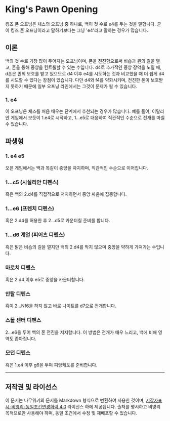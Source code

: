 # King's Pawn Opening


<ChessDiagram
  position="rnbqkbnr
           pppppppp
           --------
           --------
           ----P---
           --------
           PPPP-PPP
           RNBQKBNR"
/>

킹즈 폰 오프닝은 체스의 오프닝 중 하나로, 백이 첫 수로 e4를 두는 것을 말합니다. 굳이 킹즈 폰 오프닝이라고 말하기보다는 그냥 'e4'라고 말하는 경우가 많습니다.

## 이론

백의 첫 수로 가장 많이 두어지는 오프닝이며, 폰을 전진함으로써 비숍과 퀸의 길을 열고, 폰을 통해 중앙을 컨트롤할 수 있는 수입니다. d4로 추가적인 중앙 장악을 노릴 때, d폰은 퀸의 보호를 받고 있으므로 d4 이후 e4를 시도하는 것과 비교했을 때 더 쉽게 d4를 시도할 수 있다는 장점이 있습니다. 다만 d4와 f4를 약화시키며, 전진한 폰이 보호받지 못하기 때문에 일부 오프닝 라인에서는 그것이 문제가 될 수 있습니다.

### 1. e4

이 오프닝은 체스를 처음 배우는 단계에서 추천되는 경우가 많습니다. 예를 들어, 이탈리안 게임에서 보듯이 1.e4로 시작하고, 1...e5로 대응하여 직관적인 수순으로 전개를 마칠 수 있습니다.

## 파생형

### 1. e4 e5

오픈 게임에서는 백과 똑같이 중앙을 차지하며, 직관적인 수순으로 이어집니다.

<ChessDiagram
  position="rnbqkbnr
           pppp-ppp
           --------
           ----p---
           ----P---
           --------
           PPPP-PPP
           RNBQKBNR"
/>

### 1...c5 (시실리안 디펜스)

흑은 백의 2.d4를 직접적으로 저지하면서 중앙 싸움에 집중합니다.

### 1...e6 (프렌치 디펜스)

흑은 2.d4를 허용한 후 2...d5로 카운터칠 준비를 합니다.

<ChessDiagram
  position="rnbqkbnr
           pppp-ppp
           ----p---
           --------
           ----P---
           --------
           PPPP-PPP
           RNBQKBNR"
/>

### 1...d6 계열 (피어츠 디펜스)

흑은 밝은 비숍의 길을 열지만 백의 2.d4를 막지 않으며 중앙을 약하게 가져가는 수입니다.

<ChessDiagram
  position="rnbqkbnr
           ppp-pppp
           ---p----
           --------
           ----P---
           --------
           PPPP-PPP
           RNBQKBNR"
/>

### 마로치 디펜스

흑은 2.d4 이후 e5로 중앙을 카운터합니다.

<ChessDiagram
  position="rnbqkbnr
           ppp--ppp
           ---p----
           ----p---
           ---PP---
           --------
           PPP--PPP
           RNBQKBNR"
/>

### 안탈 디펜스

흑이 2...Nf6을 하지 않고 바로 나이트를 d7으로 전개합니다.

<ChessDiagram
  position="r-bqkbnr
           pppnpppp
           ---p----
           --------
           ---PP---
           --------
           PPP--PPP
           RNBQKBNR"
/>

### 스몰 센터 디펜스

2...e6을 두어 백의 폰 전진을 저지합니다. 이 방법은 전개가 매우 느리고, 백에 비해 영역도 좁아집니다.

<ChessDiagram
  position="rnbqkbnr
           ppp--ppp
           ---pp---
           --------
           ---PP---
           --------
           PPP--PPP
           RNBQKBNR"
/>

### 모던 디펜스

흑은 1.e4 이후 g6을 두며 피앙케토를 준비합니다.

<ChessDiagram
  position="rnbqkbnr
           pppppp-p
           ------p-
           --------
           ----P---
           --------
           PPPP-PPP
           RNBQKBNR"
/>

---

## 저작권 및 라이선스

이 문서는 나무위키의 문서를 Markdown 형식으로 변환하여 사용한 것이며, [저작자표시-비영리-동일조건변경허락 4.0](https://creativecommons.org/licenses/by-nc-sa/4.0/) 라이선스 하에 제공됩니다. 출처를 명시하고 비영리 목적으로만 사용해야 하며, 동일 조건에서 수정 및 재배포할 수 있습니다.
